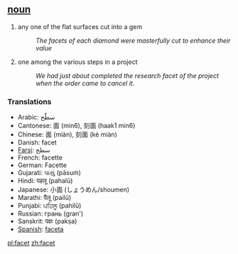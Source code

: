 == [[noun]] ==
# any one of the flat surfaces cut into a gem
#:''The facets of each diamond were masterfully cut to enhance their value''
# one among the various steps in a project
#:''We had just about completed the research facet of the project when the order came to cancel it''.

=== Translations ===
*Arabic: سطْح
*Cantonese: 面 (min6), 刻面 (haak1 min6)
*Chinese: 面 (miàn), 刻面 (kè miàn)
*Danish: facet
*[[Farsi]]: سطح
*French: facette
*German: Facette
*Gujarati: પાસું (pāsuṁ)
*Hindi: पहलू (pahalū)
*Japanese: 小面 (しょうめん/shoumen)
*Marathi: पैलू (pailū)
*Punjabi: ਪਹਿਲੂ (pahilū)
*Russian: грань (gran')
*Sanskrit: पक्षः (pakṣa)
*[[Spanish]]: [[faceta]]

[[pl:facet]]
[[zh:facet]]